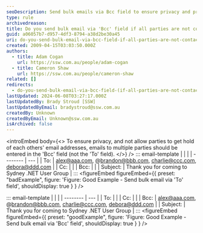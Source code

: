 ```yaml
---
seoDescription: Send bulk emails via Bcc field to ensure privacy and protect recipients' email addresses from being shared.
type: rule
archivedreason:
title: Do you send bulk email via 'Bcc' field if all parties are not contacts of each other?
guid: a06057b7-d957-4df3-8794-a38d2be30a45
uri: do-you-send-bulk-email-via-bcc-field-if-all-parties-are-not-contacts-of-each-other
created: 2009-04-15T03:03:50.000Z
authors:
  - title: Adam Cogan
    url: https://ssw.com.au/people/adam-cogan
  - title: Cameron Shaw
    url: https://ssw.com.au/people/cameron-shaw
related: []
redirects:
  - do-you-send-bulk-email-via-bcc-field-(if-all-parties-are-not-contacts-of-each-other)
lastUpdated: 2024-06-08T03:27:17.000Z
lastUpdatedBy: Brady Stroud [SSW]
lastUpdatedByEmail: bradystroud@ssw.com.au
createdBy: Unknown
createdByEmail: Unknown@ssw.com.au
isArchived: false
---
```


<introEmbed
  body={<>
To ensure privacy, and not allow parties to get hold of each others' email addresses, emails to multiple parties should be entered in the 'Bcc' field (not the 'To' field).
  </>}
/>
::: email-template
| | |
| -------- | --- |
| To: | alex@aaa.com, @brandon@bbb.com, charlie@ccc.com, debora@ddd.com |
| Cc: | |
| Bcc: | |
| Subject: | Thank you for coming to Sydney .NET User Group |
:::
<figureEmbed figureEmbed={{
  preset: "badExample",
  figure: 'Figure: Good Example - Send bulk email via \'To\' field',
  shouldDisplay: true
} } />


::: email-template
| | |
| -------- | --- |
| To: | |
| Cc: | |
| Bcc: | alex@aaa.com, @brandon@bbb.com, charlie@ccc.com, debora@ddd.com |
| Subject: | Thank you for coming to Sydney .NET User Group |
:::
<figureEmbed figureEmbed={{
  preset: "goodExample",
  figure: 'Figure: Good Example - Send bulk email via \'Bcc\' field',
  shouldDisplay: true
} } />
